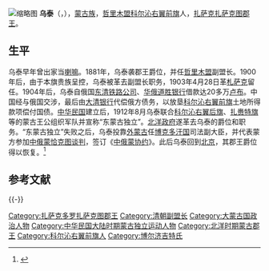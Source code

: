 [[File:With_the_Russians_in_Mongolia_080.png|缩略图]]
'''乌泰'''（{{lang-mn|Удай}}，{{bd|1866年||1920年|}}），[[蒙古族|蒙古族]]，[[哲里木盟|哲里木盟]][[科尔沁右翼前旗|科尔沁右翼前旗]]人，[[扎萨克扎萨克图郡王|扎萨克扎萨克图郡王]]。

==生平==
乌泰早年曾出家当[[喇嘛|喇嘛]]。1881年，乌泰袭郡王爵位，并任[[哲里木盟|哲里木盟]]副盟长。1900年后，由于本旗贵族呈控，乌泰被革去副盟长职务，1903年4月28日革[[札萨克|札萨克]]留任。1904年后，乌泰自俄国[[东清铁路公司|东清铁路公司]]、[[华俄道胜银行|华俄道胜银行]]借款达20多万[[卢布|卢布]]。中国经与俄国交涉，最后由[[大清银行|大清银行]]代偿俄方债务，以放垦[[科尔沁右翼前旗|科尔沁右翼前旗]]土地所得款项偿付国债。[[中华民国|中华民国]]建立后，1912年8月乌泰联合[[科尔沁右翼后旗|科尔沁右翼后旗]]、[[扎赉特旗|扎赉特旗]]等的蒙古王公组织军队并宣称“东蒙古独立”。[[北洋政府|北洋政府]]遂革去乌泰的爵位和职务。“东蒙古独立”失败之后，乌泰投靠[[外蒙古|外蒙古]]任[[博克多汗国|博克多汗国]]司法副大臣，并代表蒙方参加[[中俄蒙协约|中俄蒙恰克图谈判]]，签订《[[中俄蒙协约|中俄蒙协约]]》。此后乌泰回到[[北京|北京]]，其郡王爵位得以恢复。<ref>{{Cite web |url=http://bgw012027.chinaw3.com/fagui/ShowArticle.asp?ArticleID=5513 |title=第二节　内蒙古地区各地方官署，内蒙古区情网，2011-4-14 |accessdate=2011-10-23 |archive-date=2012-07-07 |archive-url=https://archive.is/20120707043459/http://bgw012027.chinaw3.com/fagui/ShowArticle.asp?ArticleID=5513 |dead-url=no }}</ref>

== 参考文献 ==
{{Reflist}}

{{-}}
{{start box}}
{{s-mojw}}
{{succession box|嗣父[[根敦占散|根敦占散]]|末任|[[扎薩克多羅扎薩克圖郡王|扎薩克多羅扎薩克圖郡王]]|1881 - 1903}}
{{end box}}
{{内蒙古行政长官}}
{{东蒙王公会议}}

{{DEFAULTSORT:Wu乌}}
[[Category:扎萨克多罗扎萨克图郡王|Category:扎萨克多罗扎萨克图郡王]]
[[Category:清朝副盟长|Category:清朝副盟长]]
[[Category:大蒙古国政治人物|Category:大蒙古国政治人物]]
[[Category:中华民国大陆时期蒙古独立运动人物|Category:中华民国大陆时期蒙古独立运动人物]]
[[Category:北洋时期蒙古郡王|Category:北洋时期蒙古郡王]]
[[Category:科尔沁右翼前旗人|Category:科尔沁右翼前旗人]]
[[Category:博尔济吉特氏|Category:博尔济吉特氏]]